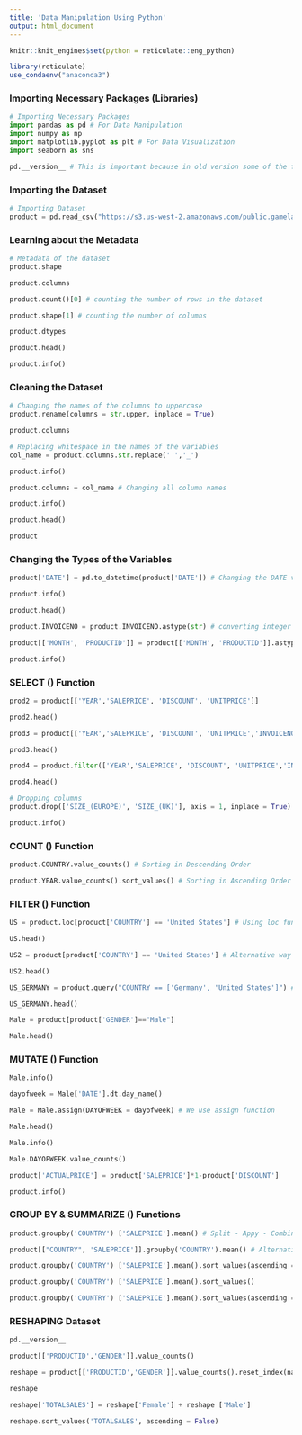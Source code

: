 ```yaml
---
title: 'Data Manipulation Using Python'
output: html_document
---
```


```r
knitr::knit_engines$set(python = reticulate::eng_python)
```

```r
library(reticulate)
use_condaenv("anaconda3")
```

      

### Importing Necessary Packages (Libraries)

```python
# Importing Necessary Packages 
import pandas as pd # For Data Manipulation 
import numpy as np 
import matplotlib.pyplot as plt # For Data Visualization 
import seaborn as sns
```

```python
pd.__version__ # This is important because in old version some of the functions from Pandas do not work.
```

### Importing the Dataset

```python
# Importing Dataset 
product = pd.read_csv("https://s3.us-west-2.amazonaws.com/public.gamelab.fun/dataset/Al-Bundy_raw-data.csv")
```

### Learning about the Metadata 

```python
# Metadata of the dataset 
product.shape
```

```python
product.columns
```

```python
product.count()[0] # counting the number of rows in the dataset
```

```python
product.shape[1] # counting the number of columns 
```

```python
product.dtypes
```

```python
product.head()
```

```python
product.info()
```

### Cleaning the Dataset 

```python
# Changing the names of the columns to uppercase 
product.rename(columns = str.upper, inplace = True)
```

```python
product.columns
```

```python
# Replacing whitespace in the names of the variables 
col_name = product.columns.str.replace(' ','_')
```

```python
product.info()
```

```python
product.columns = col_name # Changing all column names 
```

```python
product.info()
```

```python
product.head()
```

```python
product
```

### Changing the Types of the Variables 

```python
product['DATE'] = pd.to_datetime(product['DATE']) # Changing the DATE variable from object to date 
```

```python
product.info()
```

```python
product.head()
```

```python
product.INVOICENO = product.INVOICENO.astype(str) # converting integer to object
```

```python
product[['MONTH', 'PRODUCTID']] = product[['MONTH', 'PRODUCTID']].astype(str) # converting integer to object
```

```python
product.info()
```

### SELECT ()  Function

```python
prod2 = product[['YEAR','SALEPRICE', 'DISCOUNT', 'UNITPRICE']]
```

```python
prod2.head()
```

```python
prod3 = product[['YEAR','SALEPRICE', 'DISCOUNT', 'UNITPRICE','INVOICENO']].copy()
```

```python
prod3.head()
```

```python
prod4 = product.filter(['YEAR','SALEPRICE', 'DISCOUNT', 'UNITPRICE','INVOICENO', 'GENDER'], axis = 1)
```

```python
prod4.head()
```

```python
# Dropping columns 
product.drop(['SIZE_(EUROPE)', 'SIZE_(UK)'], axis = 1, inplace = True)
```

```python
product.info()
```

### COUNT () Function

```python
product.COUNTRY.value_counts() # Sorting in Descending Order 
```

```python
product.YEAR.value_counts().sort_values() # Sorting in Ascending Order 
```

### FILTER () Function 

```python
US = product.loc[product['COUNTRY'] == 'United States'] # Using loc function 
```

```python
US.head()
```

```python
US2 = product[product['COUNTRY'] == 'United States'] # Alternative way to filter 
```

```python
US2.head()
```

```python
US_GERMANY = product.query("COUNTRY == ['Germany', 'United States']") # Using query function 
```

```python
US_GERMANY.head()
```

```python
Male = product[product['GENDER']=="Male"]
```

```python
Male.head()
```

### MUTATE () Function 

```python
Male.info()
```

```python
dayofweek = Male['DATE'].dt.day_name()
```

```python
Male = Male.assign(DAYOFWEEK = dayofweek) # We use assign function 
```

```python
Male.head()
```

```python
Male.info()
```

```python
Male.DAYOFWEEK.value_counts()
```

```python
product['ACTUALPRICE'] = product['SALEPRICE']*1-product['DISCOUNT']
```

```python
product.info()
```

### GROUP BY & SUMMARIZE () Functions 

```python
product.groupby('COUNTRY') ['SALEPRICE'].mean() # Split - Appy - Combine Techniques
```

```python
product[["COUNTRY", 'SALEPRICE']].groupby('COUNTRY').mean() # Alternative way
```

```python
product.groupby('COUNTRY') ['SALEPRICE'].mean().sort_values(ascending = True)
```

```python
product.groupby('COUNTRY') ['SALEPRICE'].mean().sort_values()
```

```python
product.groupby('COUNTRY') ['SALEPRICE'].mean().sort_values(ascending = False)
```

### RESHAPING Dataset 

```python
pd.__version__
```

```python
product[['PRODUCTID','GENDER']].value_counts()
```

```python
reshape = product[['PRODUCTID','GENDER']].value_counts().reset_index(name = 'COUNTS').pivot(index = 'PRODUCTID', columns = 'GENDER', values = "COUNTS")
```

```python
reshape
```

```python
reshape['TOTALSALES'] = reshape['Female'] + reshape ['Male']
```

```python
reshape.sort_values('TOTALSALES', ascending = False)
```













